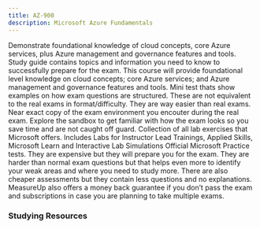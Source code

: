 ```yaml
---
title: AZ-900
description: Microsoft Azure Fundamentals
---
```


<Card title="Get Started" icon="star"> 
  <LinkCard title="Exam AZ-900: Microsoft Azure Fundamentals" href="https://learn.microsoft.com/en-us/certifications/exams/az-900?WT.mc_id=studentamb_165290" target="_blank"/>
      Demonstrate foundational knowledge of cloud concepts, core Azure services, plus Azure management and governance features and tools.
  <LinkCard title="AZ-900 Study Guide" href="https://learn.microsoft.com/credentials/certifications/resources/study-guides/az-900?WT.mc_id=studentamb_165290" target="_blank"/>
      Study guide contains topics and information you need to know to successfully prepare for the exam. 
  <LinkCard title="Microsoft Learn" href="https://learn.microsoft.com/en-us/certifications/exams/az-900?WT.mc_id=studentamb_165290#course_syllabus" target="_blank"/>
      This course will provide foundational level knowledge on cloud concepts; core Azure services; and Azure management and governance features and tools.
  <LinkCard title="Practice Assessment" href="https://learn.microsoft.com/credentials/certifications/exams/az-900/practice/assessment?assessment-type=practice&assessmentId=23&WT.mc_id=studentamb_165290" target="_blank"/>
      Mini test thats show examples on how exam questions are structured. These are not equivalent to the real exams in format/difficulty. They are way easier than real exams.
  <LinkCard title="Exam Sandbox" href="https://aka.ms/examdemo" target="_blank"/>
      Near exact copy of the exam environment you encouter during the real exam. Explore the sandbox to get familiar with how the exam looks so you save time and are not caught off guard. 
  <LinkCard title="Exam Labs" href="https://certs.msfthub.wiki/labs/az-900labs" target="_blank"/>
      Collection of all lab exercises that Microsoft offers. Includes Labs for Instructor Lead Trainings, Applied Skills, Microsoft Learn and Interactive Lab Simulations
</Card>

<Card title="MeasureUp Practice Tests" icon="open-book"> 
  <LinkCard title="MeasureUp Assessment" href="https://www.measureup.com/assessment-az-900-microsoft-azure-fundamentals.html#u44" target="_blank"/>
  <LinkCard title="MeasureUp Practice Test" href="https://www.measureup.com/microsoft-practice-test-az-900-microsoft-azure-fundamentals.html#u44" target="_blank"/>
  <LinkCard title="MeasureUp Subscriptions" href="https://www.measureup.com/subscription-plans-for-individuals#u44" target="_blank"/>
      Official Microsoft Practice tests. They are expensive but they will prepare you for the exam. They are harder than normal exam questions but that helps 
      even more to identify your weak areas and where you need to study more. There are also cheaper assessments but they contain less questions and no explanations.
      MeasureUp also offers a money back guarantee if you don’t pass the exam and subscriptions in case you are planning to take multiple exams. 
</Card>

### Studying Resources

<Tabs>

  <TabItem label="Text">
  <CardGrid>
    <LinkCard title="Microsoft Learn" href="https://learn.microsoft.com/en-us/certifications/exams/az-900?WT.mc_id=studentamb_165290" target="_blank"/>
    <LinkCard title="Microsoft Exam Ref Book" href="https://www.microsoftpressstore.com/store/exam-ref-az-900-microsoft-azure-fundamentals-9780137955145" target="_blank"/>
  </CardGrid>
  </TabItem>

<TabItem label="Videos">
  <CardGrid>
    <LinkCard title="On Demand Instructor-led Training Series" href="https://learn.microsoft.com/en-us/shows/on-demand-instructor-led-training-series/?terms=AZ-900&WT.mc_id=studentamb_165290" target="_blank"/>
    <LinkCard title="John Savill Course" href="https://www.youtube.com/playlist?list=PLlVtbbG169nED0_vMEniWBQjSoxTsBYS3" target="_blank"/>
    <LinkCard title="John Savill Study Cram" href="https://www.youtube.com/watch?v=tQp1YkB2Tgs" target="_blank"/>
    <LinkCard title="Adam Marczak" href="https://www.youtube.com/playlist?list=PLGjZwEtPN7j-Q59JYso3L4_yoCjj2syrM" target="_blank"/>
    <LinkCard title="A Guide to Cloud" href="https://www.youtube.com/playlist?list=PLhLKc18P9YOD2Iu7rlZ7Y5AM1mv66kMI7" target="_blank"/>
    <LinkCard title="Inside Cloud and Security Cram" href="https://www.youtube.com/watch?v=gH3pwWO0Q9Y" target="_blank"/>
    <LinkCard title="Cloudlee's Introduction to Azure" href="https://learn.cloudlee.io/p/getting-started-with-azure" target="_blank"/>
    <LinkCard title="Microsoft Virtual Training Day - Azure Fundamentals" href="https://events.microsoft.com/en-us/allevents/?language=English&clientTimeZone=1&search=Microsoft%20Azure%20Virtual%20Training%20Day:%20Fundamentals" target="_blank"/>
  </CardGrid>
</TabItem>

<TabItem label="Paid">
  <CardGrid>
    <LinkCard title="Scott Duffy Udemy Course" href="https://www.udemy.com/course/az900-azure" target="_blank"/>
    <LinkCard title="Microsoft's Official Coursera Course" href="https://www.coursera.org/specializations/microsoft-azure-fundamentals-az-900" target="_blank"/>
    <LinkCard title="CBT Nuggets" href="https://www.cbtnuggets.com/it-training/microsoft-azure/fundamentals" target="_blank"/>
  </CardGrid>
</TabItem>

  <TabItem label="Tests">
  <CardGrid>
    <LinkCard title="Microsoft Learn Practice Assessment" href="https://learn.microsoft.com/credentials/certifications/exams/az-900/practice/assessment?assessment-type=practice&assessmentId=23&WT.mc_id=studentamb_165290" target="_blank"/>
    <LinkCard title="MeasureUp Practice Tests" href="https://www.measureup.com/microsoft-practice-test-az-900-microsoft-azure-fundamentals.html#u44" target="_blank"/>
    <LinkCard title="MeasureUp Assessment" href="https://www.measureup.com/assessment-az-900-microsoft-azure-fundamentals.html#u44" target="_blank"/>
    <LinkCard title="Whizlab Practice Tests" href="https://www.whizlabs.com/microsoft-azure-certification-az-900" target="_blank"/> 
  </CardGrid>
  </TabItem>

  <TabItem label="Misc">
  <CardGrid>
    <LinkCard title="Microsoft 365 E5 Developer Tenant" href="https://developer.microsoft.com/en-us/microsoft-365/dev-program" target="_blank"/> 
    <LinkCard title="Microsoft Azure Free Account" href="https://azure.microsoft.com/en-us/offers/ms-azr-0044p" target="_blank"/> 
    <LinkCard title="Cisco Networking Basics Course" href="https://skillsforall.com/course/networking-basics?courseLang=en-US" target="_blank"/> 
  </CardGrid>
  </TabItem>
  </Tabs>


